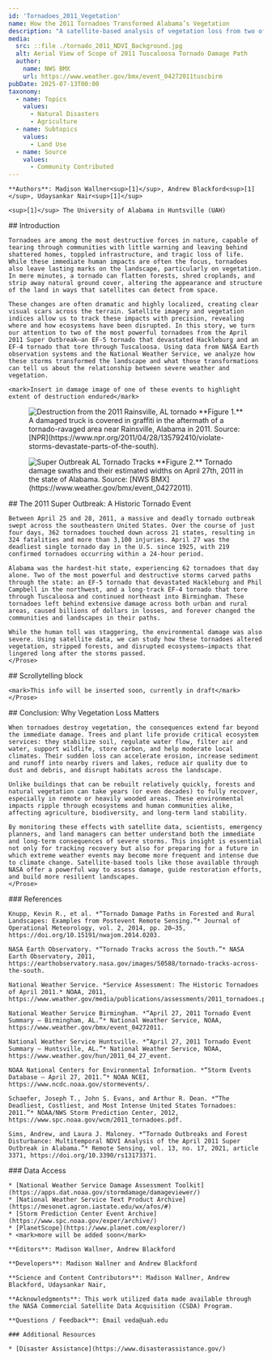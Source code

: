 ---
id: 'Tornadoes_2011_Vegetation'
name: How the 2011 Tornadoes Transformed Alabama’s Vegetation
description: "A satellite-based analysis of vegetation loss from two of the deadliest tornadoes in the 2011 Super Outbreak"
media:
  src: ::file ./tornado_2011_NDVI_Background.jpg
  alt: Aerial View of Scope of 2011 Tuscaloosa Tornado Damage Path
  author:
    name: NWS BMX
    url: https://www.weather.gov/bmx/event_04272011tuscbirm
pubDate: 2025-07-13T00:00
taxonomy:
  - name: Topics
    values:
      - Natural Disasters
      - Agriculture
  - name: Subtopics
    values:
      - Land Use
  - name: Source
    values:
      - Community Contributed
---
<Block>
  <Prose>

    **Authors**: Madison Wallner<sup>[1]</sup>, Andrew Blackford<sup>[1]</sup>, Udaysankar Nair<sup>[1]</sup>

    <sup>[1]</sup> The University of Alabama in Huntsville (UAH)
  </Prose>
</Block>

<Block>
  <Prose>
    ## Introduction

    Tornadoes are among the most destructive forces in nature, capable of tearing through communities with little warning and leaving behind shattered homes, toppled infrastructure, and tragic loss of life. While these immediate human impacts are often the focus, tornadoes also leave lasting marks on the landscape, particularly on vegetation. In mere minutes, a tornado can flatten forests, shred croplands, and strip away natural ground cover, altering the appearance and structure of the land in ways that satellites can detect from space.

    These changes are often dramatic and highly localized, creating clear visual scars across the terrain. Satellite imagery and vegetation indices allow us to track these impacts with precision, revealing where and how ecosystems have been disrupted. In this story, we turn our attention to two of the most powerful tornadoes from the April 2011 Super Outbreak—an EF-5 tornado that devastated Hackleburg and an EF-4 tornado that tore through Tuscaloosa. Using data from NASA Earth observation systems and the National Weather Service, we analyze how these storms transformed the landscape and what those transformations can tell us about the relationship between severe weather and vegetation.

    <mark>Insert in damage image of one of these events to highlight extent of destruction endured</mark>
  </Prose>

  <Figure>
    <Image
      src={new URL('./Tornadoes_2011_didntmakeit_image.jpg', import.meta.url).href}
      alt='Destruction from the 2011 Rainsville, AL tornado'
    />
    <Caption>
    **Figure 1.** A damaged truck is covered in graffiti in the aftermath of a tornado-ravaged area near Rainsville, Alabama in 2011. Source: [NPR](https://www.npr.org/2011/04/28/135792410/violate-storms-devastate-parts-of-the-south).
    </Caption>
  </Figure>
</Block>

<Block>
  <Figure>
    <Image
      src={new URL('./Tornadoes_2011_tracks.jpg', import.meta.url).href}
      alt='Super Outbreak AL Tornado Tracks'
    />
    <Caption>
    **Figure 2.** Tornado damage swaths and their estimated widths on April 27th, 2011 in the state of Alabama. Source: [NWS BMX](https://www.weather.gov/bmx/event_04272011).
    </Caption>
  </Figure>

  <Prose>
    ## The 2011 Super Outbreak: A Historic Tornado Event

    Between April 25 and 28, 2011, a massive and deadly tornado outbreak swept across the southeastern United States. Over the course of just four days, 362 tornadoes touched down across 21 states, resulting in 324 fatalities and more than 3,100 injuries. April 27 was the deadliest single tornado day in the U.S. since 1925, with 219 confirmed tornadoes occurring within a 24-hour period.

    Alabama was the hardest-hit state, experiencing 62 tornadoes that day alone. Two of the most powerful and destructive storms carved paths through the state: an EF-5 tornado that devastated Hackleburg and Phil Campbell in the northwest, and a long-track EF-4 tornado that tore through Tuscaloosa and continued northeast into Birmingham. These tornadoes left behind extensive damage across both urban and rural areas, caused billions of dollars in losses, and forever changed the communities and landscapes in their paths.

    While the human toll was staggering, the environmental damage was also severe. Using satellite data, we can study how these tornadoes altered vegetation, stripped forests, and disrupted ecosystems—impacts that lingered long after the storms passed.
    </Prose>
</Block>

<Block>
  <Prose>
    ## Scrollytelling block

    <mark>This info will be inserted soon, currently in draft</mark>
    </Prose>
</Block>

<Block>
  <Prose>
    ## Conclusion: Why Vegetation Loss Matters

    When tornadoes destroy vegetation, the consequences extend far beyond the immediate damage. Trees and plant life provide critical ecosystem services: they stabilize soil, regulate water flow, filter air and water, support wildlife, store carbon, and help moderate local climates. Their sudden loss can accelerate erosion, increase sediment and runoff into nearby rivers and lakes, reduce air quality due to dust and debris, and disrupt habitats across the landscape.

    Unlike buildings that can be rebuilt relatively quickly, forests and natural vegetation can take years (or even decades) to fully recover, especially in remote or heavily wooded areas. These environmental impacts ripple through ecosystems and human communities alike, affecting agriculture, biodiversity, and long-term land stability.

    By monitoring these effects with satellite data, scientists, emergency planners, and land managers can better understand both the immediate and long-term consequences of severe storms. This insight is essential not only for tracking recovery but also for preparing for a future in which extreme weather events may become more frequent and intense due to climate change. Satellite-based tools like those available through NASA offer a powerful way to assess damage, guide restoration efforts, and build more resilient landscapes.
    </Prose>
</Block>

<Block>
  <Prose>
    ### References
    
    Knupp, Kevin R., et al. *“Tornado Damage Paths in Forested and Rural Landscapes: Examples from Postevent Remote Sensing.”* Journal of Operational Meteorology, vol. 2, 2014, pp. 20–35, https://doi.org/10.15191/nwajom.2014.0203.
    
    NASA Earth Observatory. *“Tornado Tracks across the South.”* NASA Earth Observatory, 2011, https://earthobservatory.nasa.gov/images/50588/tornado-tracks-across-the-south.
    
    National Weather Service. *Service Assessment: The Historic Tornadoes of April 2011.* NOAA, 2011, https://www.weather.gov/media/publications/assessments/2011_tornadoes.pdf. 
    
    National Weather Service Birmingham. *“April 27, 2011 Tornado Event Summary – Birmingham, AL.”* National Weather Service, NOAA, https://www.weather.gov/bmx/event_04272011.
    
    National Weather Service Huntsville. *“April 27, 2011 Tornado Event Summary – Huntsville, AL.”* National Weather Service, NOAA, https://www.weather.gov/hun/2011_04_27_event.
    
    NOAA National Centers for Environmental Information. *“Storm Events Database – April 27, 2011.”* NOAA NCEI, https://www.ncdc.noaa.gov/stormevents/. 
    
    Schaefer, Joseph T., John S. Evans, and Arthur R. Dean. *“The Deadliest, Costliest, and Most Intense United States Tornadoes: 2011.”* NOAA/NWS Storm Prediction Center, 2012, https://www.spc.noaa.gov/wcm/2011_tornadoes.pdf. 
    
    Sims, Andrew, and Laura J. Maloney. *“Tornado Outbreaks and Forest Disturbance: Multitemporal NDVI Analysis of the April 2011 Super Outbreak in Alabama.”* Remote Sensing, vol. 13, no. 17, 2021, article 3371, https://doi.org/10.3390/rs13173371.
  </Prose>
</Block>

<Block>
  <Prose>
    ### Data Access

    * [National Weather Service Damage Assessment Toolkit](https://apps.dat.noaa.gov/stormdamage/damageviewer/)
    * [National Weather Service Text Product Archive](https://mesonet.agron.iastate.edu/wx/afos/#)
    * [Storm Prediction Center Event Archive](https://www.spc.noaa.gov/exper/archive/)
    * [PlanetScope](https://www.planet.com/explorer/)
    * <mark>more will be added soon</mark>
  </Prose>
</Block>

<Block>
  <Prose>

    **Editors**: Madison Wallner, Andrew Blackford

    **Developers**: Madison Wallner and Andrew Blackford

    **Science and Content Contributors**: Madison Wallner, Andrew Blackford, Udaysankar Nair, 

    **Acknowledgments**: This work utilized data made available through the NASA Commercial Satellite Data Acquisition (CSDA) Program.

    **Questions / Feedback**: Email veda@uah.edu 

    ### Additional Resources

    * [Disaster Assistance](https://www.disasterassistance.gov/)
  </Prose>
</Block>